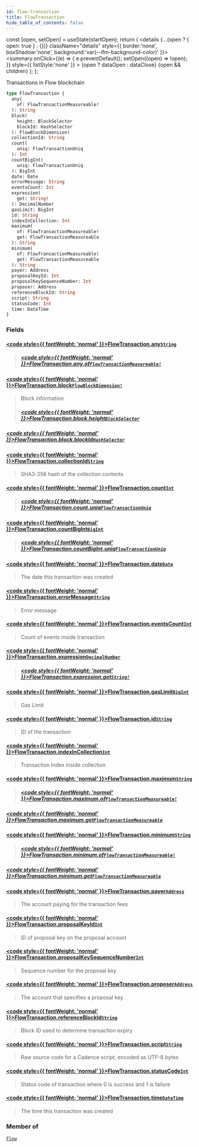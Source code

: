 ```yaml
---
id: flow-transaction
title: FlowTransaction
hide_table_of_contents: false
---
```







  const [open, setOpen] = useState(startOpen);
  return (
    <details {...(open ? { open: true } : {})} className="details" style={{ border:'none', boxShadow:'none', background:'var(--ifm-background-color)' }}>
      <summary
        onClick={(e) => {
          e.preventDefault();
          setOpen((open) => !open);
        }}
        style={{ listStyle:'none' }}
      >
      {open ? dataOpen : dataClose}
      </summary>
      {open && children}
    </details>
  );
};








Transactions in Flow  blockchain


```graphql
type FlowTransaction {
  any(
    of: FlowTransactionMeasureable!
  ): String
  block(
    height: BlockSelector
    blockId: HashSelector
  ): FlowBlockDimension!
  collectionId: String
  count(
    uniq: FlowTransactionUniq
  ): Int
  countBigInt(
    uniq: FlowTransactionUniq
  ): BigInt
  date: Date
  errorMessage: String
  eventsCount: Int
  expression(
    get: String!
  ): DecimalNumber
  gasLimit: BigInt
  id: String
  indexInCollection: Int
  maximum(
    of: FlowTransactionMeasureable!
    get: FlowTransactionMeasureable
  ): String
  minimum(
    of: FlowTransactionMeasureable!
    get: FlowTransactionMeasureable
  ): String
  payer: Address
  proposalKeyId: Int
  proposalKeySequenceNumber: Int
  proposer: Address
  referenceBlockId: String
  script: String
  statusCode: Int
  time: DateTime
}
```




### Fields

#### [<code style={{ fontWeight: 'normal' }}>FlowTransaction.<b>any</b></code>](#)<Bullet />[`String`](/docs/v1/graphql-reference/scalars/string) <Badge class="badge badge--secondary" text="scalar"/> 
> 
> 
> 
> ##### [<code style={{ fontWeight: 'normal' }}>FlowTransaction.any.<b>of</b></code>](#)<Bullet />[`FlowTransactionMeasureable!`](/docs/v1/graphql-reference/enums/flow-transaction-measureable) <Badge class="badge badge--secondary" text="non-null"/> <Badge class="badge badge--secondary" text="enum"/> 
> 
> 
> 
> 

#### [<code style={{ fontWeight: 'normal' }}>FlowTransaction.<b>block</b></code>](#)<Bullet />[`FlowBlockDimension!`](/docs/v1/graphql-reference/objects/flow-block-dimension) <Badge class="badge badge--secondary" text="non-null"/> <Badge class="badge badge--secondary" text="object"/> 
> 
> 
> Block information
> ##### [<code style={{ fontWeight: 'normal' }}>FlowTransaction.block.<b>height</b></code>](#)<Bullet />[`BlockSelector`](/docs/v1/graphql-reference/inputs/block-selector) <Badge class="badge badge--secondary" text="input"/> 
> 
> 
> 
> 

##### [<code style={{ fontWeight: 'normal' }}>FlowTransaction.block.<b>blockId</b></code>](#)<Bullet />[`HashSelector`](/docs/v1/graphql-reference/inputs/hash-selector) <Badge class="badge badge--secondary" text="input"/> 
> 
> 
> 
> 

#### [<code style={{ fontWeight: 'normal' }}>FlowTransaction.<b>collectionId</b></code>](#)<Bullet />[`String`](/docs/v1/graphql-reference/scalars/string) <Badge class="badge badge--secondary" text="scalar"/> 
> 
> 
> SHA3-256 hash of the collection contents
> 

#### [<code style={{ fontWeight: 'normal' }}>FlowTransaction.<b>count</b></code>](#)<Bullet />[`Int`](/docs/v1/graphql-reference/scalars/int) <Badge class="badge badge--secondary" text="scalar"/> 
> 
> 
> 
> ##### [<code style={{ fontWeight: 'normal' }}>FlowTransaction.count.<b>uniq</b></code>](#)<Bullet />[`FlowTransactionUniq`](/docs/v1/graphql-reference/enums/flow-transaction-uniq) <Badge class="badge badge--secondary" text="enum"/> 
> 
> 
> 
> 

#### [<code style={{ fontWeight: 'normal' }}>FlowTransaction.<b>countBigInt</b></code>](#)<Bullet />[`BigInt`](/docs/v1/graphql-reference/scalars/big-int) <Badge class="badge badge--secondary" text="scalar"/> 
> 
> 
> 
> ##### [<code style={{ fontWeight: 'normal' }}>FlowTransaction.countBigInt.<b>uniq</b></code>](#)<Bullet />[`FlowTransactionUniq`](/docs/v1/graphql-reference/enums/flow-transaction-uniq) <Badge class="badge badge--secondary" text="enum"/> 
> 
> 
> 
> 

#### [<code style={{ fontWeight: 'normal' }}>FlowTransaction.<b>date</b></code>](#)<Bullet />[`Date`](/docs/v1/graphql-reference/objects/date) <Badge class="badge badge--secondary" text="object"/> 
> 
> 
> The date this transaction was created
> 

#### [<code style={{ fontWeight: 'normal' }}>FlowTransaction.<b>errorMessage</b></code>](#)<Bullet />[`String`](/docs/v1/graphql-reference/scalars/string) <Badge class="badge badge--secondary" text="scalar"/> 
> 
> 
> Error message
> 

#### [<code style={{ fontWeight: 'normal' }}>FlowTransaction.<b>eventsCount</b></code>](#)<Bullet />[`Int`](/docs/v1/graphql-reference/scalars/int) <Badge class="badge badge--secondary" text="scalar"/> 
> 
> 
> Count of events inside transaction
> 

#### [<code style={{ fontWeight: 'normal' }}>FlowTransaction.<b>expression</b></code>](#)<Bullet />[`DecimalNumber`](/docs/v1/graphql-reference/scalars/decimal-number) <Badge class="badge badge--secondary" text="scalar"/> 
> 
> 
> 
> ##### [<code style={{ fontWeight: 'normal' }}>FlowTransaction.expression.<b>get</b></code>](#)<Bullet />[`String!`](/docs/v1/graphql-reference/scalars/string) <Badge class="badge badge--secondary" text="non-null"/> <Badge class="badge badge--secondary" text="scalar"/> 
> 
> 
> 
> 

#### [<code style={{ fontWeight: 'normal' }}>FlowTransaction.<b>gasLimit</b></code>](#)<Bullet />[`BigInt`](/docs/v1/graphql-reference/scalars/big-int) <Badge class="badge badge--secondary" text="scalar"/> 
> 
> 
> Gas Limit
> 

#### [<code style={{ fontWeight: 'normal' }}>FlowTransaction.<b>id</b></code>](#)<Bullet />[`String`](/docs/v1/graphql-reference/scalars/string) <Badge class="badge badge--secondary" text="scalar"/> 
> 
> 
> ID of the transaction
> 

#### [<code style={{ fontWeight: 'normal' }}>FlowTransaction.<b>indexInCollection</b></code>](#)<Bullet />[`Int`](/docs/v1/graphql-reference/scalars/int) <Badge class="badge badge--secondary" text="scalar"/> 
> 
> 
> Transaction Index inside collection
> 

#### [<code style={{ fontWeight: 'normal' }}>FlowTransaction.<b>maximum</b></code>](#)<Bullet />[`String`](/docs/v1/graphql-reference/scalars/string) <Badge class="badge badge--secondary" text="scalar"/> 
> 
> 
> 
> ##### [<code style={{ fontWeight: 'normal' }}>FlowTransaction.maximum.<b>of</b></code>](#)<Bullet />[`FlowTransactionMeasureable!`](/docs/v1/graphql-reference/enums/flow-transaction-measureable) <Badge class="badge badge--secondary" text="non-null"/> <Badge class="badge badge--secondary" text="enum"/> 
> 
> 
> 
> 

##### [<code style={{ fontWeight: 'normal' }}>FlowTransaction.maximum.<b>get</b></code>](#)<Bullet />[`FlowTransactionMeasureable`](/docs/v1/graphql-reference/enums/flow-transaction-measureable) <Badge class="badge badge--secondary" text="enum"/> 
> 
> 
> 
> 

#### [<code style={{ fontWeight: 'normal' }}>FlowTransaction.<b>minimum</b></code>](#)<Bullet />[`String`](/docs/v1/graphql-reference/scalars/string) <Badge class="badge badge--secondary" text="scalar"/> 
> 
> 
> 
> ##### [<code style={{ fontWeight: 'normal' }}>FlowTransaction.minimum.<b>of</b></code>](#)<Bullet />[`FlowTransactionMeasureable!`](/docs/v1/graphql-reference/enums/flow-transaction-measureable) <Badge class="badge badge--secondary" text="non-null"/> <Badge class="badge badge--secondary" text="enum"/> 
> 
> 
> 
> 

##### [<code style={{ fontWeight: 'normal' }}>FlowTransaction.minimum.<b>get</b></code>](#)<Bullet />[`FlowTransactionMeasureable`](/docs/v1/graphql-reference/enums/flow-transaction-measureable) <Badge class="badge badge--secondary" text="enum"/> 
> 
> 
> 
> 

#### [<code style={{ fontWeight: 'normal' }}>FlowTransaction.<b>payer</b></code>](#)<Bullet />[`Address`](/docs/v1/graphql-reference/objects/address) <Badge class="badge badge--secondary" text="object"/> 
> 
> 
> The account paying for the transaction fees
> 

#### [<code style={{ fontWeight: 'normal' }}>FlowTransaction.<b>proposalKeyId</b></code>](#)<Bullet />[`Int`](/docs/v1/graphql-reference/scalars/int) <Badge class="badge badge--secondary" text="scalar"/> 
> 
> 
> ID of proposal key on the proposal account
> 

#### [<code style={{ fontWeight: 'normal' }}>FlowTransaction.<b>proposalKeySequenceNumber</b></code>](#)<Bullet />[`Int`](/docs/v1/graphql-reference/scalars/int) <Badge class="badge badge--secondary" text="scalar"/> 
> 
> 
> Sequence number for the proposal key
> 

#### [<code style={{ fontWeight: 'normal' }}>FlowTransaction.<b>proposer</b></code>](#)<Bullet />[`Address`](/docs/v1/graphql-reference/objects/address) <Badge class="badge badge--secondary" text="object"/> 
> 
> 
> The account that specifies a proposal key
> 

#### [<code style={{ fontWeight: 'normal' }}>FlowTransaction.<b>referenceBlockId</b></code>](#)<Bullet />[`String`](/docs/v1/graphql-reference/scalars/string) <Badge class="badge badge--secondary" text="scalar"/> 
> 
> 
> Block ID used to determine transaction expiry
> 

#### [<code style={{ fontWeight: 'normal' }}>FlowTransaction.<b>script</b></code>](#)<Bullet />[`String`](/docs/v1/graphql-reference/scalars/string) <Badge class="badge badge--secondary" text="scalar"/> 
> 
> 
> Raw source code for a Cadence script, encoded as UTF-8 bytes
> 

#### [<code style={{ fontWeight: 'normal' }}>FlowTransaction.<b>statusCode</b></code>](#)<Bullet />[`Int`](/docs/v1/graphql-reference/scalars/int) <Badge class="badge badge--secondary" text="scalar"/> 
> 
> 
> Status code of transaction where 0 is success and 1 is failure
> 

#### [<code style={{ fontWeight: 'normal' }}>FlowTransaction.<b>time</b></code>](#)<Bullet />[`DateTime`](/docs/v1/graphql-reference/objects/date-time) <Badge class="badge badge--secondary" text="object"/> 
> 
> 
> The time this transaction was created
> 



### Member of

[`Flow`](/docs/v1/graphql-reference/objects/flow)  <Badge class="secondary" text="object"/>

